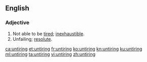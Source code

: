 ==English==

===Adjective===
{{en-adj|-}}

# Not able to be [[tired]]; [[inexhaustible]].
# Unfailing; [[resolute]].

[[ca:untiring]]
[[et:untiring]]
[[fr:untiring]]
[[ko:untiring]]
[[kn:untiring]]
[[ku:untiring]]
[[ml:untiring]]
[[ta:untiring]]
[[vi:untiring]]
[[zh:untiring]]